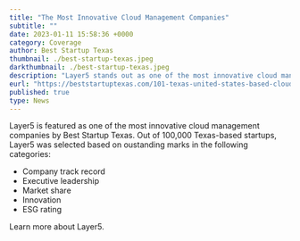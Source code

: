 ---
title: "The Most Innovative Cloud Management Companies"
subtitle: ""
date: 2023-01-11 15:58:36 +0000
category: Coverage
author: Best Startup Texas
thumbnail: ./best-startup-texas.jpeg
darkthumbnail: ./best-startup-texas.jpeg
description: "Layer5 stands out as one of the most innovative cloud management companies among 100,000 Texas-based startups, acknowledged for its exceptional performance in company track record, executive leadership, market share, innovation, and ESG rating."
eurl: "https://beststartuptexas.com/101-texas-united-states-based-cloud-management-companies-the-most-innovative-cloud-management-companies/"
published: true
type: News
---




<NewsWrapper>

Layer5 is featured as one of the most innovative cloud management companies by Best Startup Texas. Out of 100,000 Texas-based startups, Layer5 was selected based on oustanding marks in the following categories:


- Company track record
- Executive leadership
- Market share
- Innovation
- ESG rating

Learn more about <Link to="/about">Layer5</Link>.

</NewsWrapper>
